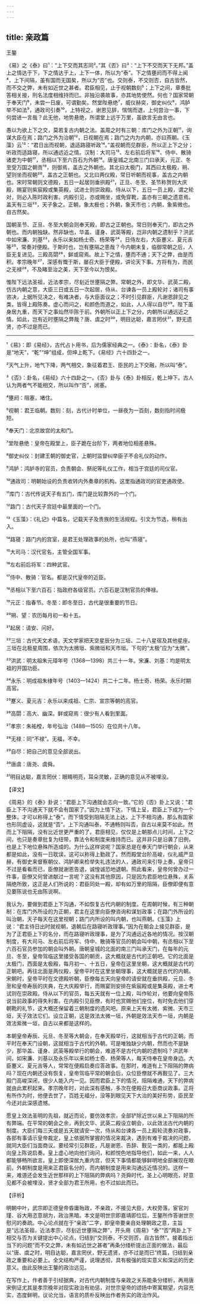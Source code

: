```yaml
---
---
---
```

title: 亲政篇
---




王鏊

《易》之《泰》曰¹：“上下交而其志同²。”其《否》曰³：“上下不交而天下无邦。”盖上之情达于下，下之情达于上，上下一体，所以为“泰”。下之情壅阏而不得上闻⁴，上下间隔，虽有国而无国矣，所以为“否”也。交则泰，不交则否，自古皆然，而不交之弊，未有如近世之甚者。君臣相见，止于视朝数刻⁵；上下之间，章奏批答相关接，刑名法度相维持而已。非独沿袭故事，亦其地势使然。何也？国家常朝于奉天门⁶，未尝一日废，可谓勤矣。然堂陛悬绝⁷，威仪赫奕，御史纠仪⁸，鸿胪举不如法⁹，通政司引奏¹⁰，上特视之，谢恩见辞，惴惴而退，上何尝治一事，下何尝进一言哉？此无他，地势悬绝，所谓堂上远于万里，虽欲言无由言也。

愚以为欲上下之交，莫若复古内朝之法。盖周之时有三朝：库门之外为正朝¹¹，询谋大臣在焉；路门之外为治朝¹²，日视朝在焉；路门之内为内朝，亦曰燕朝。《玉藻》云¹³：“君日出而视朝，退适路寝听政¹⁴。”盖视朝而见群臣，所以正上下之分；听政而适路寝，所以通远近之情。汉制：大司马¹⁵、左右前后将军¹⁶、侍中、散骑诸吏为中朝¹⁷，丞相以下至六百石为外朝¹⁸。唐皇城之北南三门曰承天，元正、冬至受万国之朝贡¹⁹，则御焉，盖古之外朝也。其北曰太极门，其西曰太极殿，朔、望则坐而视朝²⁰，盖古之正朝也。又北曰两仪殿，常日听朝而视事，盖古之内朝也。宋时常朝则文德殿，五日一起居则垂拱殿²¹，正旦、冬至、圣节称贺则大庆殿，赐宴则紫宸殿或集英殿，试进士则崇政殿。侍从以下，五日一员上殿，谓之轮对，则必入陈时政利害。内殿引见，亦或赐坐，或免穿靴，盖亦有三朝之遗意焉。盖天有三垣²²，天子象之。正朝，象太极也；外朝，象天市也；内朝，象紫微也。自古然矣。

国朝圣节、正旦、冬至大朝会则奉天殿，即古之正朝也。常日则奉天门，即古之外朝也。而内朝独缺。然非缺也，华盖、谨身、武英等殿，岂非内朝之遗制乎？洪武中如宋濂、刘基²³，永乐以来如杨士奇、杨荣等²⁴，日侍左右，大臣蹇义、夏元吉等²⁵，常奏对便殿。于斯时也，岂有壅隔之患哉？今内朝未复，临御常朝之后，人臣无复进见。三殿高閟²⁶，鲜或窥焉。故上下之情，壅而不通；天下之弊，由是而积。孝宗晚年²⁷，深感有慨于斯，屡召大臣于便殿，讲论天下事。方将有为，而民之无禄²⁸，不及睹至治之美，天下至今以为恨矣。

惟陛下远法圣祖，近法孝宗，尽刬近世壅隔之弊。常朝之外，即文华、武英二殿，仿古内朝之意，大臣三日或五日一次起居，侍从、台谏各一员上殿轮对；诸司有事咨决，上据所见决之，有难决者，与大臣面议之；不时引见群臣，凡谢恩辞见之类，皆得上殿陈奏。虚心而问之，和颜色而道之，如此，人人得以自尽²⁹。陛下虽身居九重，而天下之事灿然毕陈于前。外朝所以正上下之分，内朝所以通远近之情。如此，岂有近时壅隔之弊哉？唐、虞之时³⁰，明目达聪，嘉言罔伏³¹，野无遗贤，亦不过是而已。



***



¹《易》：即《易经》，古代占卜用书，后为儒家经典之一。《泰》：卦名，《泰》卦是“地天”，“乾”“坤”组成，但坤上乾下。《易经》六十四卦之一。

²天气上升，地气下降，两气相交，象征着君王、臣民的上下交融，所以叫“泰”。

³《否》：卦名，《易经》六十四卦之一。《否》卦与《泰》卦相反，乾上坤下。古人认为两者气不能相交，所以叫作“否”，闭塞。

⁴壅阏：阻塞，堵住。

⁵视朝：君王临朝。数刻：刻，古代计时单位，一昼夜为一百刻，数刻指时间极短。

⁶奉天门：北京故宫的太和门。

⁷堂陛悬绝：皇帝在殿堂上，臣子跪在台阶下，两者地位相差悬殊。

⁸御史纠仪：封建王朝的御史官，上朝时监督纠举臣子不合礼仪的动作。

⁹鸿胪：鸿胪寺的官员，负责朝会、祭祀等礼仪工作，相当于宫廷的司仪官。

¹⁰通政司：明朝始设的负责收转内外奏章的机构。这里指通政司的官吏通政使。

¹¹库门：古代传说天子有五门，库门是比较靠外的一个门。

¹²路门：古代天子宫廷中最里面的一个门。

¹³《玉藻》：《礼记》中篇名，记载天子及贵族的生活规程。引文为节选，稍有出入。

¹⁴路寝：路门内的宫室，是君王处理政事的处所，也叫“燕寝”。

¹⁵大司马：汉代官名，主管全国军事。

¹⁶左右前后将军：四种武官。

¹⁷侍中、散骑：官名。都是汉代皇帝的近臣。

¹⁸丞相以下至六百石：指政府各级官员。六百石是汉制官员的俸禄。

¹⁹元正：指春节。冬至：即冬至日，古代是很重要的节日。

²⁰朔、望：农历每月初一和十五。

²¹起居：请安、问好。

²²三垣：古代天文术语，天文学家把天空星辰分为三垣、二十八星宿及其他星座。三垣在北极星周围，依次为太微垣、紫微垣和天市垣。下句的“太极”应为“太微”。

²³洪武：明太祖朱元璋年号（1368—1398）共三十一年。宋濂、刘基：均是明太祖的开国功臣。

²⁴永乐：明成祖朱棣年号（1403—1424）共二十二年。杨士奇、杨荣。永乐时期高官。

²⁵蹇义、夏元吉：永乐以来成祖、仁宗、宣宗等朝的高官。

²⁶高閟：高大、幽深。鲜或窥焉：很少有人看到里面。

²⁷孝宗：朱祐樘，年号弘治（1488—1505）在位共十八年。

²⁸无禄：同“不禄”。无福，不幸。

²⁹自尽：把自己的意见全部说出。

³⁰唐虞：唐尧、虞舜。

³¹明目达聪，嘉言罔伏：眼睛明亮，耳朵灵敏，正确的意见从不被埋没。

【译文】

《周易》的《泰》卦说：“君臣上下沟通就会志向一致。”它的《否》卦上又说：“君臣上下不沟通天下就不会有国家了。”因为上情下达，下情上呈，君臣上下成为一个整体，才可以称得上“泰”。而下情受到阻隔无法上达，上下不相沟通，那么有国家也形同虚设，这就是“否”。上下沟通叫泰，不通畅则叫否，自古以来莫不如此。然而上下阻隔，没有比近世更严重的了。君臣相见，仅仅是上朝那点儿时间，上下之间，也只是奏章批复为纽带，靠法令和制度来维持而已。这并非只是沿袭了旧例，也是上下地位悬殊所造成的。为什么这样说呢？国家总是在奉天门举行朝会，从来都是如此，没有一日耽误，这可以称得上勤政了。然而殿堂台阶高峻，仪礼威严显赫，有御史来督察朝仪、鸿胪卿来检举失礼违法的人，通政司来引导上奏，皇帝只不过是看看而已，臣僚就谢恩告退，诚惶诚恐地退朝。照此看来，皇帝何曾办过一件事，臣僚又何曾进献过一言呢？这没有其他原因，只是因为君臣地位悬殊，关系隔绝所致，这正是人们所说的：君臣同处一殿，却有如万里的阻隔，臣僚即便有意见要陈说也无由陈说啊。

我认为，要做到君臣上下沟通，不如恢复古代内朝的制度。在周朝时候，有三种朝制：在库门外所设的为正朝，君主在这里向臣僚咨询和谋划政事；在路门外所设的叫治朝，天子每天在这里视朝；路门内所设的叫内朝，也叫燕朝。《玉藻》上说：“君主待日出时就视朝，退朝后在路寝听政理事。”因为在朝会上接见群臣，是为了正君臣上下的名分，而在路寝听政理事，是为了沟通远近各地的情况。按汉朝制度，有大司马、左右前后将军、侍中、散骑等官员的朝会叫中朝，有丞相以下至六百石官员参加的朝会叫外朝。唐朝皇城的北面的南三门叫承天门，在每年的元旦、冬至，皇帝驾临这里接受各国的朝贡，这大概就是古代的正朝吧。它的北面是太极门，西面是太极殿，每月初一、十五日，皇帝在这里坐朝，这大概就是古代的正朝吧。再往北面是两仪殿，皇帝平时在这里坐朝理事，这大概就是古代的内朝。宋朝时，皇帝平时在文德殿听朝，臣僚每五天向皇帝的请安就在垂拱殿，元旦、冬至和皇帝寿辰的庆典，在大庆殿举行，而赐宴则安排在紫宸殿或是集英殿，进士考试则在崇政殿。侍从以下的官员，每五天就有一位上殿，叫作轮对，他要向皇帝陈说当前政事的得失利害。在内殿引见臣僚，有时也赏赐他们座位，有时免去他们穿朝靴的礼节，这大概还保留着三朝制度的遗风吧。原来上天有太微、紫微、天市三垣，天子效法它们。设立正朝，这是效法太微一垣，外朝是效法天市一垣，内朝是效法紫微一垣，自古以来都是这样的。

本朝皇帝寿辰、元旦、冬至等大朝会，在奉天殿举行，这就相当于古代的正朝。而平时在奉天门设朝，这就相当于古代的外朝。可是唯独缺少内朝，然而也不是缺少，那华盖、谨身、武英等殿举行的朝会，难道不是古代内朝的遗制吗？洪武年间，如宋濂、刘基以及永乐年以来如杨士奇、杨荣等人，每天侍奉在皇帝身边。大臣蹇义、夏元吉等人，常常在便殿启奏应答政事。在那时，难道有上下阻隔的弊病吗？现在内朝还没有恢复，皇帝驾临平常的朝会后，众位臣僚就不再觐见了。三大殿门高峻深闭，很少人能入内一见。因而君臣上下的情况，阻隔难通，天下的弊病就由此累积起来。孝宗晚年时，对此深有感触，多次在便殿召大臣商议政事。正将有所作为时，他便去世了，百姓无福分，没等到眼见天下大治的美好形势，臣民至今还对此深感遗憾。

愿皇上效法圣明的先祖，就近而论，要仿效孝宗，全部铲除近世以来上下阻隔的所有弊端。在平常的朝会之余，再到文华、武英二殿设立朝会，以此效法古代内朝的制度。大臣们每三天或是五天就请安一次，侍从和台谏各一员上殿轮流奏对政事，各部有事请示皇帝裁定，皇上依据所掌握的情况来裁决，遇到有难于裁决的问题，就同大臣们当面商议。要经常引见群臣，凡是谢恩、告辞、觐见一类的，都能上殿向皇上陈说启奏。皇上虚心地向他们询问，和颜悦色地指导他们，如此一来，人人都能够畅所欲言。皇上即使深居九重内宫，但天下事情都能够鲜明地全部展现在眼前。外朝制度是用来正君臣名分的，而内朝制度是用来沟通远近情况的。这样一来，难道还会发生近世那样的上下阻隔的弊病吗？尧舜时代，圣上心明眼亮，好意见都不会被埋没，贤才全部为君王所用，也不过如此而已。

【评析】

明朝中叶，武宗即正德皇帝昏庸殆政，不亲政，不接见大臣，大权旁落，宦官刘瑾、谷大用恣意胡为，政治黑暗。本文是明世宗即嘉靖即位后，王鏊所作答谢世宗慰问的奏疏。中心论点就在于“亲政”二字，即皇帝要亲自处理朝政之意，主旨是“远法圣祖，近法孝宗，尽刬近世壅隔之弊”，开头用《周易》“泰”“否”两卦上下相交与否为关键提出中心论点，归结到“交则泰，不交则否，自古皆然”。接着指出当下的问题“而不交之弊，未有如近世之甚者”再条分缕析提出正面的做法，最后以“唐、虞之时，明目达聪，嘉言罔伏，野无遗贤，亦不过是而已”终篇，归结到亲政之重要和必要上。全文结构严谨，说理透彻，具有极强的现实意义和深远的历史意义。由此反映出王鏊的政治远见。

在写作上，作者善于引经据典，对古代内朝制度与亲政之关系能条分缕析，再用唐宋例证尤其是孝宗晚年对现实政治有劝惩，对世宗皇帝的颂扬中寄寓期望，内容充实，态度鲜明，议论允当，语言的质朴反映出作者务实的政治作风。